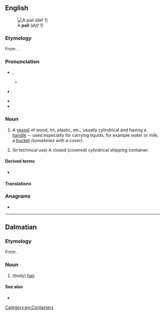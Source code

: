 {{also|pa'il}}
==English==
[[Image:Bail_(PSF).png|thumb|A '''pail''' (''def 1'')]]

===Etymology===
From {{inh|en|enm|payle|t=bucket, pail, milking pail}}.

===Pronunciation===
* {{IPA|en|/peɪl/}}, {{enPR|pāl}}
** {{IPA|en|[pʰeɪ̯ɫ]|[pʰeəɫ]}}
* {{a|US}} {{audio|en|en-us-pail.ogg}}
* {{rhymes|en|eɪl|s=1}}
* {{homophones|en|pale}}

===Noun===
{{en-noun}}

# A [[vessel]] of wood, tin, plastic, etc., usually cylindrical and having a [[handle]] -- used especially for carrying liquids, for example water or milk; a [[bucket]] ''(sometimes with a cover)''.
#: {{syn|en|bucket}}
#: {{ux|en|The milkmaid carried a '''pail''' of milk in each hand.}}
# (In technical use) A closed (covered) cylindrical shipping container.

====Derived terms====
* {{l|en|pailful}}

====Translations====
{{trans-see|bucket}}

===Anagrams===
* {{anagrams|en|a=ailp|ALIP|Lipa|Pali|Piła|lipa|pali|pali-|pial|pila}}

[[Category:en:Containers]]

----

==Dalmatian==

===Etymology===
From {{inh|dlm|la|pilus}}.

===Noun===
{{head|dlm|noun|g=m}}

# (body) [[hair]]

====See also====
* {{l|dlm|capei}}